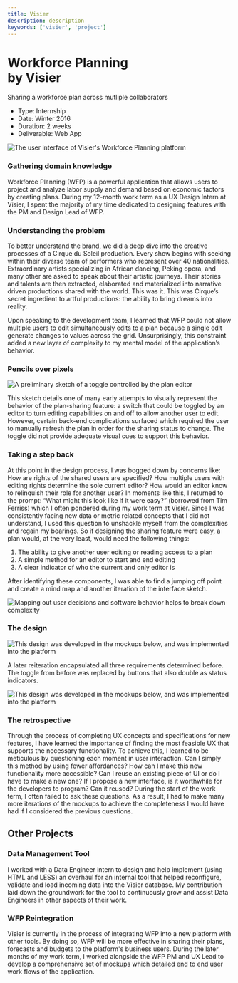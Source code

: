 ```yaml
---
title: Visier
description: description
keywords: ['visier', 'project']
---
```



<SEO
  title={props.pageContext.frontmatter.title}
  description={props.pageContext.frontmatter.description}
  keywords={props.pageContext.frontmatter.keywords}
/>

# Workforce Planning <br/>by Visier

Sharing a workforce plan across mutliple collaborators

- Type: Internship
- Date: Winter 2016
- Duration: 2 weeks
- Deliverable: Web App

![The user interface of Visier's Workforce Planning platform](./visier-hero.png)

### Gathering domain knowledge

Workforce Planning (WFP) is a powerful application that allows users to project and analyze labor supply and demand based on economic factors by creating plans. During my 12-month work term as a UX Design Intern at Visier, I spent the majority of my time dedicated to designing features with the PM and Design Lead of WFP.

### Understanding the problem

To better understand the brand, we did a deep dive into the creative processes of a Cirque du Soleil production. Every show begins with seeking within their diverse team of performers who represent over 40 nationalities. Extraordinary artists specializing in African dancing, Peking opera, and many other are asked to speak about their artistic journeys. Their stories and talents are then extracted, elaborated and materialized into narrative driven productions shared with the world. This was it. This was Cirque’s secret ingredient to artful productions: the ability to bring dreams into reality.

Upon speaking to the development team, I learned that WFP could not allow multiple users to edit simultaneously edits to a plan because a single edit generate changes to values across the grid. Unsurprisingly, this constraint added a new layer of complexity to my mental model of the application’s behavior.

### Pencils over pixels

![A preliminary sketch of a toggle controlled by the plan editor](./visier-hero.png)

This sketch details one of many early attempts to visually represent the behavior of the plan-sharing feature: a switch that could be toggled by an editor to turn editing capabilities on and off to allow another user to edit. However, certain back-end complications surfaced which required the user to manually refresh the plan in order for the sharing status to change. The toggle did not provide adequate visual cues to support this behavior.

### Taking a step back

At this point in the design process, I was bogged down by concerns like: How are rights of the shared users are specified? How multiple users with editing rights determine the sole current editor? How would an editor know to relinquish their role for another user? In moments like this, I returned to the prompt: “What might this look like if it were easy?” (borrowed from Tim Ferriss) which I often pondered during my work term at Visier. Since I was consistently facing new data or metric related concepts that I did not understand, I used this question to unshackle myself from the complexities and regain my bearings. So if designing the sharing feature were easy, a plan would, at the very least, would need the following things:

1. The ability to give another user editing or reading access to a plan
2. A simple method for an editor to start and end editing
3. A clear indicator of who the current and only editor is

After identifying these components, I was able to find a jumping off point and create a mind map and another iteration of the interface sketch.

![Mapping out user decisions and software behavior helps to break down complexity](./visier-hero.png)

### The design

![This design was developed in the mockups below, and was implemented into the platform](./visier-hero.png)

A later reiteration encapsulated all three requirements determined before. The toggle from before was replaced by buttons that also double as status indicators.

![This design was developed in the mockups below, and was implemented into the platform](./visier-hero.png)

### The retrospective

Through the process of completing UX concepts and specifications for new features, I have learned the importance of finding the most feasible UX that supports the necessary functionality. To achieve this, I learned to be meticulous by questioning each moment in user interaction. Can I simply this method by using fewer affordances? How can I make this new functionality more accessible? Can I reuse an existing piece of UI or do I have to make a new one? If I propose a new interface, is it worthwhile for the developers to program? Can it reused? During the start of the work term, I often failed to ask these questions. As a result, I had to make many more iterations of the mockups to achieve the completeness I would have had if I considered the previous questions.

## Other Projects

### Data Management Tool

I worked with a Data Engineer intern to design and help implement (using HTML and LESS) an overhaul for an internal tool that helped reconfigure, validate and load incoming data into the Visier database. My contribution laid down the groundwork for the tool to continuously grow and assist Data Engineers in other aspects of their work.

### WFP Reintegration

Visier is currently in the process of integrating WFP into a new platform with other tools. By doing so, WFP will be more effective in sharing their plans, forecasts and budgets to the platform's business users. During the later months of my work term, I worked alongside the WFP PM and UX Lead to develop a comprehensive set of mockups which detailed end to end user work flows of the application.
